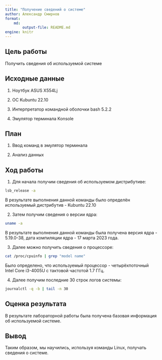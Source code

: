 ```yaml
---
title: "Получение сведений о системе"
author: Александр Смирнов
format: 
    md:
        output-file: README.md
engine: knitr
---
```



## Цель работы

Получить сведения об используемой системе

## Исходные данные

1. Ноутбук ASUS X554Lj

2. ОС Kubuntu 22.10

3. Интерпретатор командной оболочки bash 5.2.2

4. Эмулятор терминала Konsole

## План

1. Ввод команд в эмулятор терминала

2. Анализ данных

## Ход работы

1. Для начала получим сведения об используемом дистрибутиве:

```bash
lsb_release -a
```

В результате выполнения данной команды было определён используемый дистрибутив - Kubuntu 22.10

2. Затем получим сведения о версии ядра:

```bash
uname -a
```

В результате выполнения данной команды была получена версия ядра - 5.19.0-38, дата компиляции ядра - 17 марта 2023 года.

3. Далее можно получить сведения о процессоре:

```bash
cat /proc/cpuinfo | grep "model name"
```

Было определено, что используемый процессор - четырёхпоточный Intel Core i3-4005U с тактовой частотой 1.7 ГГц.

4. Далее получим последние 30 строк логов системы:

```bash
journalctl -q -b | tail -n 30
```

## Оценка результата

В результате лабораторной работы была получена базовая информация об используемой системе.

## Вывод

Таким образом, мы научились, используя команды Linux, получать сведения о системе.
